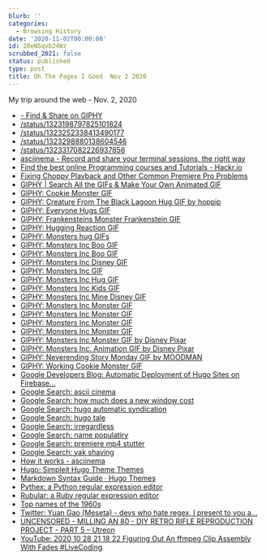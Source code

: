 ```yaml
---
blurb: ''
categories:
  - Browsing History
date: '2020-11-02T00:00:00'
id: 20eNSqvb24Wz
scrubbed_2021: false
status: published
type: post
title: Oh The Pages I Goed  Nov 2 2020
---
```


My trip around the web - Nov. 2, 2020

- [- Find & Share on GIPHY](https://giphy.com/gifs/xUPGGeCASRYmXS2Obu)
- [/status/1323198797825101824](https://twitter.com/JavaScriptCoff1/status/1323198797825101824)
- [/status/1323252338413490177](https://twitter.com/engineering_bae/status/1323252338413490177)
- [/status/1323298880138604546](https://twitter.com/jessica_schalz/status/1323298880138604546)
- [/status/1323317082226937856](https://twitter.com/mesetatron/status/1323317082226937856)
- [asciinema - Record and share your terminal sessions, the right way](https://asciinema.org/)
- [Find the best online Programming courses and Tutorials - Hackr.io](https://hackr.io/)
- [Fixing Choppy Playback and Other Common Premiere Pro Problems](https://blog.frame.io/2019/11/18/diagnosing-premiere-pro-problems-choppy-playback/)
- [GIPHY | Search All the GIFs & Make Your Own Animated GIF](https://giphy.com/)
- [GIPHY: Cookie Monster GIF](https://giphy.com/gifs/end-full-bAlYQOugzX9sY)
- [GIPHY: Creature From The Black Lagoon Hug GIF by hoppip](https://giphy.com/gifs/hoppip-art-film-h7qwVYlTQ8sKc)
- [GIPHY: Everyone Hugs GIF](https://giphy.com/gifs/Hld9vKjLk3irC)
- [GIPHY: Frankensteins Monster Frankenstein GIF](https://giphy.com/gifs/frankenstein-iSBKHcm0qEmZ2)
- [GIPHY: Hugging Reaction GIF](https://giphy.com/gifs/hugging-4CTlTWDNqcBva)
- [GIPHY: Monsters hug GIFs](https://giphy.com/search/monsters-hug)
- [GIPHY: Monsters Inc Boo GIF](https://giphy.com/gifs/lol-humor-boo-t0qB4NZoTabgk)
- [GIPHY: Monsters Inc Boo GIF](https://giphy.com/gifs/monsters-inc-boo-mDLkpVWddyqqI)
- [GIPHY: Monsters Inc Disney GIF](https://giphy.com/gifs/filmeditor-disney-pixar-l0ErCoZXcXKy0mwqA)
- [GIPHY: Monsters Inc GIF](https://giphy.com/gifs/monsters-inc-y7lqoOlWLbf8Y)
- [GIPHY: Monsters Inc Hug GIF](https://giphy.com/gifs/love-disney-girl-EvYHHSntaIl5m)
- [GIPHY: Monsters Inc Kids GIF](https://giphy.com/gifs/kids-monsters-boo-3aMlWuFJCVwGs)
- [GIPHY: Monsters Inc Mine Disney GIF](https://giphy.com/gifs/monsters-inc-sulley-mine-disney-A5GnAm1d9IhwI)
- [GIPHY: Monsters Inc Monster GIF](https://giphy.com/gifs/filmeditor-disney-pixar-3o6wrdG8vt4X86Pauc)
- [GIPHY: Monsters Inc Monster GIF](https://giphy.com/gifs/filmeditor-disney-pixar-3o6wrFxMI40o69VzuE)
- [GIPHY: Monsters Inc Monster GIF](https://giphy.com/gifs/filmeditor-disney-pixar-3o6wrxK5e5BuCax5S0)
- [GIPHY: Monsters Inc Monster GIF](https://giphy.com/gifs/monster-pixar-monsters-inc-vxFhp3YTxwfNS)
- [GIPHY: Monsters Inc Monster GIF by Disney Pixar](https://giphy.com/gifs/disneypixar-disney-pixar-qavyMi4R92nrW)
- [GIPHY: Monsters Inc. Animation GIF by Disney Pixar](https://giphy.com/gifs/disneypixar-animation-disney-nice-YLtGyfDnTksKY)
- [GIPHY: Neverending Story Monday GIF by MOODMAN](https://giphy.com/gifs/monday-charge-new-week-XZ1Inh7TApFrWItNLZ)
- [GIPHY: Working Cookie Monster GIF](https://giphy.com/gifs/office-working-DbV0RlRbSWYBG)
- [Google Developers Blog: Automatic Deployment of Hugo Sites on Firebase...](https://developers.googleblog.com/2020/08/automatic-deployment-of-hugo-sites-on-firebase-hosting.html)
- [Google Search: ascii cinema](https://www.google.com/search?client=safari&rls=en&q=ascii+cinema&ie=UTF-8&oe=UTF-8)
- [Google Search: how much does a new window cost](https://www.google.com/search?client=safari&rls=en&q=how+much+does+a+new+window+cost&ie=UTF-8&oe=UTF-8)
- [Google Search: hugo automatic syndication](https://www.google.com/search?client=safari&rls=en&q=hugo+automatic+syndication&ie=UTF-8&oe=UTF-8)
- [Google Search: hugo tale](https://www.google.com/search?client=safari&rls=en&q=hugo+tale&ie=UTF-8&oe=UTF-8)
- [Google Search: irregardless](https://www.google.com/search?client=safari&rls=en&q=irregardless&ie=UTF-8&oe=UTF-8)
- [Google Search: name populatiry](https://www.google.com/search?client=safari&rls=en&q=name+populatiry&ie=UTF-8&oe=UTF-8)
- [Google Search: premiere mp4 stutter](https://www.google.com/search?client=safari&rls=en&q=premiere+mp4+stutter&ie=UTF-8&oe=UTF-8)
- [Google Search: yak shaving](https://www.google.com/search?client=safari&rls=en&q=yak+shaving&ie=UTF-8&oe=UTF-8)
- [How it works - asciinema](https://asciinema.org/docs/how-it-works)
- [Hugo: Simpleit Hugo Theme Themes](https://themes.gohugo.io/simpleit-hugo-theme/)
- [Markdown Syntax Guide · Hugo Themes](https://themes.gohugo.io//theme/tale-hugo/post/markdown-syntax/)
- [Pythex: a Python regular expression editor](https://pythex.org/)
- [Rubular: a Ruby regular expression editor](https://rubular.com/)
- [Top names of the 1960s](https://www.ssa.gov/oact/babynames/decades/names1960s.html)
- [Twitter: Yuan Gao (Meseta) - devs who hate regex, I present to you a...](https://twitter.com/mesetatron/status/1323317082226937856/photo/1)
- [UNCENSORED - MILLING AN 80 - DIY RETRO RIFLE REPRODUCTION PROJECT - PART 5 – Utreon](https://utreon.com/v/Uw2pWhFm3D8)
- [YouTube: 2020 10 28 21 18 22 Figuring Out An ffmpeg Clip Assembly With Fades #LiveCoding](https://www.youtube.com/watch?v=mqTYfDI9-88)
